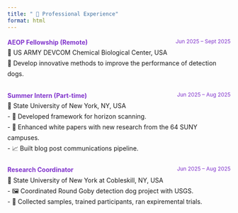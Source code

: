 ```yaml
---
title: " 💼 Professional Experience"
format: html
---
```


<!-- # 💼 Professional Experience -->

<ul class="custom-list">

<li>
<strong>AEOP Fellowship (Remote)</strong> <span class="date-inline">Jun 2025 – Sept 2025</span><br>
🏢 US ARMY DEVCOM Chemical Biological Center, USA<br>
📝 Develop innovative methods to improve the performance of detection dogs.
</li>

<li>
<strong>Summer Intern (Part-time)</strong> <span class="date-inline">Jun 2025 – Aug 2025</span><br>
🏢 State University of New York, NY, USA<br>
- 🤖 Developed framework for horizon scanning.<br>
- 🧠 Enhanced white papers with new research from the 64 SUNY campuses.<br>
- 📈 Built blog post communications pipeline.
</li>

<li>
<strong>Research Coordinator </strong> <span class="date-inline">Jun 2025 – Aug 2025</span><br>
🏢 State University of New York at Cobleskill, NY, USA<br>
- 🖼️ Coordinated Round Goby detection dog project with USGS.<br>
- 🚀 Collected samples, trained participants, ran expiremental trials.
</li>

</ul>

<style>
h1 {
    font-size: 28px;
    color:rgb(128, 51, 204);
    margin-bottom: 20px;
    border-bottom: 2px solid #0366d6;
    padding-bottom: 10px;
}

ul.custom-list {
    list-style-type: none;
    padding-left: 0;
}

li {
    margin-bottom: 25px;
    line-height: 1.7;
    display: block;
    position: relative;
}

strong {
    color:rgb(128, 51, 204);
    font-weight: bold;
}

.date-inline {
    float: right;
    color:rgb(128, 51, 204);
    font-size: 0.85em;
    margin-left: 10px;
    white-space: nowrap;
}

/* Clear float after each item */
li::after {
    content: "";
    display: block;
    clear: both;
}

em {
    color:rgb(128, 51, 204);
    font-style: italic;
}

/* Responsive design */
@media (max-width: 768px) {
    .date-inline {
        float: none;
        display: block;
        margin-top: 5px;
    }
}
</style>
